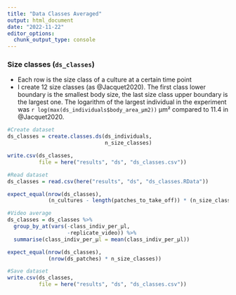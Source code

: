 ```yaml
---
title: "Data Classes Averaged"
output: html_document
date: "2022-11-22"
editor_options: 
  chunk_output_type: console
---
```


### Size classes (`ds_classes`)

-   Each row is the size class of a culture at a certain time point
-   I create 12 size classes (as @Jacquet2020). The first class lower boundary is the smallest body size, the last size class upper boundary is the largest one. The logarithm of the largest individual in the experiment was `r log(max(ds_individuals$body_area_µm2))` μm² compared to 11.4 in @Jacquet2020.

```r
#Create dataset
ds_classes = create.classes.ds(ds_individuals,
                               n_size_classes)

write.csv(ds_classes, 
          file = here("results", "ds", "ds_classes.csv"))
```

```r
#Read dataset 
ds_classes = read.csv(here("results", "ds", "ds_classes.RData"))

expect_equal(nrow(ds_classes),
             (n_cultures - length(patches_to_take_off)) * (n_size_classes * sum(nr_videos)))
```

```r
#Video average
ds_classes = ds_classes %>%
  group_by_at(vars(-class_indiv_per_µl,
                   -replicate_video)) %>%
  summarise(class_indiv_per_µl = mean(class_indiv_per_µl))

expect_equal(nrow(ds_classes),
             (nrow(ds_patches) * n_size_classes))
```

```r
#Save dataset
write.csv(ds_classes, 
          file = here("results", "ds", "ds_classes.csv"))
```